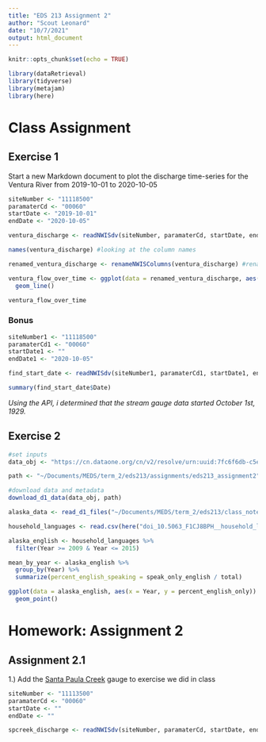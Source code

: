 ```yaml
---
title: "EDS 213 Assignment 2"
author: "Scout Leonard"
date: "10/7/2021"
output: html_document
---
```


```r
knitr::opts_chunk$set(echo = TRUE)
```

```r
library(dataRetrieval)
library(tidyverse)
library(metajam)
library(here)
```
# Class Assignment

## Exercise 1

Start a new Markdown document to plot the discharge time-series for the Ventura River from 2019-10-01 to 2020-10-05
```r
siteNumber <- "11118500"
paramaterCd <- "00060"
startDate <- "2019-10-01"
endDate <- "2020-10-05"

ventura_discharge <- readNWISdv(siteNumber, paramaterCd, startDate, endDate)
```

```r
names(ventura_discharge) #looking at the column names

renamed_ventura_discharge <- renameNWISColumns(ventura_discharge) #rename columns
```

```r
ventura_flow_over_time <- ggplot(data = renamed_ventura_discharge, aes(x = Date, y = Flow)) +
  geom_line()

ventura_flow_over_time
```
### Bonus

```r
siteNumber1 <- "11118500"
paramaterCd1 <- "00060"
startDate1 <- ""
endDate1 <- "2020-10-05"

find_start_date <- readNWISdv(siteNumber1, paramaterCd1, startDate1, endDate1)

summary(find_start_date$Date)
```

*Using the API, i determined that the stream gauge data started October 1st, 1929.*

## Exercise 2

```r
#set inputs
data_obj <- "https://cn.dataone.org/cn/v2/resolve/urn:uuid:7fc6f6db-c5ea-426a-a743-1f2edafb43b8"

path <- "~/Documents/MEDS/term_2/eds213/assignments/eds213_assignment2"

#download data and metadata
download_d1_data(data_obj, path)
```

```r
alaska_data <- read_d1_files("~/Documents/MEDS/term_2/eds213/class_notes/eds213_notes/doi_10.5063_F1CJ8BPH__household_language__csv")
```

```r
household_languages <- read.csv(here("doi_10.5063_F1CJ8BPH__household_language__csv", "household_language.csv"))
```

```r
alaska_english <- household_languages %>% 
  filter(Year >= 2009 & Year <= 2015)

mean_by_year <- alaska_english %>% 
  group_by(Year) %>% 
  summarize(percent_english_speaking = speak_only_english / total)
```

```r
ggplot(data = alaska_english, aes(x = Year, y = percent_english_only)) +
  geom_point()
```


# Homework: Assignment 2

## Assignment 2.1

1.) Add the [Santa Paula Creek](https://waterdata.usgs.gov/nwis/uv?site_no=11113500) gauge to exercise we did in class
```r
siteNumber <- "11113500"
paramaterCd <- "00060"
startDate <- ""
endDate <- ""

spcreek_discharge <- readNWISdv(siteNumber, paramaterCd, startDate, endDate)

```

```r
```

